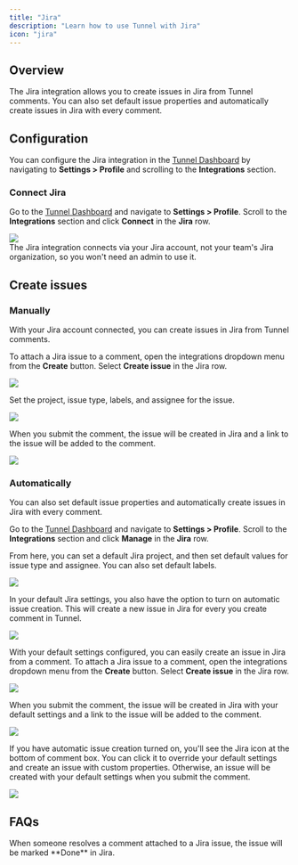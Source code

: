 ```yaml
---
title: "Jira"
description: "Learn how to use Tunnel with Jira"
icon: "jira"
---
```


## Overview

The Jira integration allows you to create issues in Jira from Tunnel comments. You can also set default issue properties and automatically create issues in Jira with every comment.

## Configuration

You can configure the Jira integration in the [Tunnel Dashboard](https://tunnel.dev/redirect-to/default) by navigating to **Settings > Profile** and scrolling to the **Integrations** section.

### Connect Jira

Go to the [Tunnel Dashboard](https://tunnel.dev/redirect-to/default) and navigate
to **Settings > Profile**. Scroll to the **Integrations**
section and click **Connect** in the **Jira** row.

<Frame>
  <img src="/assets/screenshots/integrations/jira/organization-profile-settings.png" />
</Frame>
<br />

<Info>
  The Jira integration connects via your Jira account, not your team's Jira
  organization, so you won't need an admin to use it.
</Info>

## Create issues

### Manually

With your Jira account connected, you can create issues in Jira from Tunnel comments.

<Steps>
  <Step title="Open the integrations dropdown menu">

To attach a Jira issue to a comment, open the integrations dropdown menu from the **Create** button. Select **Create issue** in the Jira row.

<Frame>
  <img src="/assets/screenshots/integrations/integrations-dropdown.png" />
</Frame>
  </Step>
  <Step title="Set issue properties">

Set the project, issue type, labels, and assignee for the issue.

<Frame>
  <img src="/assets/screenshots/integrations/jira/jira-ticket-properties.png" />
</Frame>

  </Step>

  <Step title="Submit the comment to create the issue">

When you submit the comment, the issue will be created in Jira and a link to the issue will be added to the comment.

<Frame>
  <img src="/assets/screenshots/integrations/jira/jira-ticket.png" />
</Frame>

  </Step>
</Steps>

### Automatically

You can also set default issue properties and automatically create issues in Jira with every comment.

<Steps>
  <Step title="Add default issue properties">

Go to the [Tunnel Dashboard](https://tunnel.dev/redirect-to/default) and navigate to **Settings > Profile**. Scroll to the **Integrations** section and click **Manage** in the **Jira** row.

From here, you can set a default Jira project, and then set default values for issue type and assignee. You can also set default labels.

<Frame>
  <img src="/assets/screenshots/integrations/jira/default-settings.png" />
</Frame>
</Step>
  <Step title="(Optional) Turn on automatic issue creation">

In your default Jira settings, you also have the option to turn on automatic issue creation. This will create a new issue in Jira for every you create comment in Tunnel.

<Frame>
  <img src="/assets/screenshots/integrations/jira/automatic-screenshot-creation.png" />
</Frame>
  </Step>
  <Step title="Create an issue">

With your default settings configured, you can easily create an issue in Jira from a comment. To attach a Jira issue to a comment, open the integrations dropdown menu from the **Create** button. Select **Create issue** in the Jira row.

<Frame>
  <img src="/assets/screenshots/integrations/integrations-dropdown.png" />
</Frame>

When you submit the comment, the issue will be created in Jira with your default settings and a link to the issue will be added to the comment.

<Frame>
  <img src="/assets/screenshots/integrations/jira/jira-ticket.png" />
</Frame>

If you have automatic issue creation turned on, you'll see the Jira icon at the bottom of comment box. You can click it to override your default settings and create an issue with custom properties. Otherwise, an issue will be created with your default settings when you submit the comment.

<Frame>
  <img src="/assets/screenshots/integrations/jira/jira-icon.png" />
</Frame>
  </Step>
</Steps>

## FAQs

<AccordionGroup>
  <Accordion title="What happens when someone resolves a comment attached to a Jira issue?">
    When someone resolves a comment attached to a Jira issue, the issue will be
    marked **Done** in Jira.
  </Accordion>
</AccordionGroup>
